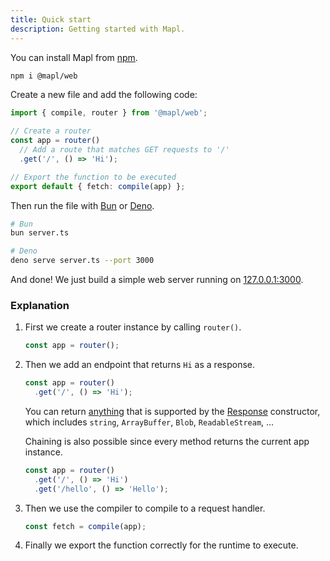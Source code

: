 ```yaml
---
title: Quick start
description: Getting started with Mapl.
---
```



You can install Mapl from [npm](https://npmjs.com/package/@mapl/web).
```sh
npm i @mapl/web
```

Create a new file and add the following code:
```ts title="server.ts"
import { compile, router } from '@mapl/web';

// Create a router
const app = router()
  // Add a route that matches GET requests to '/'
  .get('/', () => 'Hi');

// Export the function to be executed
export default { fetch: compile(app) };
```

Then run the file with [Bun](//bun.sh) or [Deno](//deno.land).
```sh
# Bun
bun server.ts

# Deno
deno serve server.ts --port 3000
```

And done! We just build a simple web server running on [127.0.0.1:3000](http://127.0.0.1:3000).

### Explanation

<Steps>

1. First we create a router instance by calling `router()`.
    ```ts
    const app = router();
    ```

2. Then we add an endpoint that returns `Hi` as a response.
    ```ts
    const app = router()
      .get('/', () => 'Hi');
    ```

    You can return [anything](https://developer.mozilla.org/en-US/docs/Web/API/Response/Response#body)
    that is supported by the [Response](https://developer.mozilla.org/en-US/docs/Web/API/Response) constructor,
    which includes `string`, `ArrayBuffer`, `Blob`, `ReadableStream`, ...

    Chaining is also possible since every method returns the current app instance.
    ```ts
    const app = router()
      .get('/', () => 'Hi')
      .get('/hello', () => 'Hello');
    ```

3. Then we use the compiler to compile to a request handler.
    ```ts
    const fetch = compile(app);
    ```

4. Finally we export the function correctly for the runtime to execute.

</Steps>
